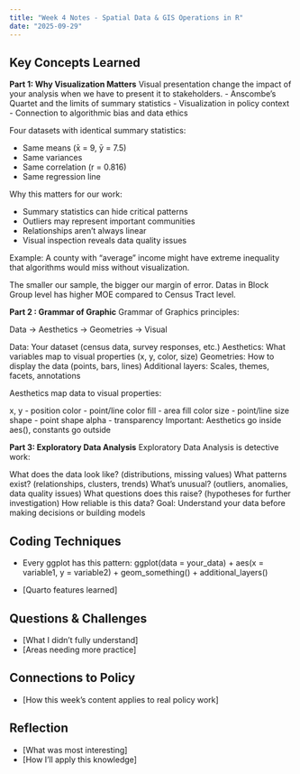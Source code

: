 ```yaml
---
title: "Week 4 Notes - Spatial Data & GIS Operations in R"
date: "2025-09-29"
---
```


## Key Concepts Learned

**Part 1: Why Visualization Matters**
Visual presentation change the impact of your analysis when we have to present it to stakeholders.
- Anscombe’s Quartet and the limits of summary statistics
- Visualization in policy context
- Connection to algorithmic bias and data ethics

Four datasets with identical summary statistics:

- Same means (x̄ = 9, ȳ = 7.5)
- Same variances
- Same correlation (r = 0.816)
- Same regression line

Why this matters for our work:

- Summary statistics can hide critical patterns
- Outliers may represent important communities
- Relationships aren’t always linear
- Visual inspection reveals data quality issues

Example: A county with “average” income might have extreme inequality that algorithms would miss without visualization.

The smaller our sample, the bigger our margin of error.
Datas in Block Group level has higher MOE compared to Census Tract level.

**Part 2 : Grammar of Graphic**
Grammar of Graphics principles:

Data → Aesthetics → Geometries → Visual

Data: Your dataset (census data, survey responses, etc.)
Aesthetics: What variables map to visual properties (x, y, color, size)
Geometries: How to display the data (points, bars, lines)
Additional layers: Scales, themes, facets, annotations

Aesthetics map data to visual properties:

x, y - position
color - point/line color
fill - area fill color
size - point/line size
shape - point shape
alpha - transparency
Important: Aesthetics go inside aes(), constants go outside

**Part 3: Exploratory Data Analysis**
Exploratory Data Analysis is detective work:

What does the data look like? (distributions, missing values)
What patterns exist? (relationships, clusters, trends)
What’s unusual? (outliers, anomalies, data quality issues)
What questions does this raise? (hypotheses for further investigation)
How reliable is this data?
Goal: Understand your data before making decisions or building models



## Coding Techniques
- Every ggplot has this pattern:
ggplot(data = your_data) +   aes(x = variable1, y = variable2) +   geom_something() +   additional_layers()

- [Quarto features learned]

## Questions & Challenges
- [What I didn't fully understand]
- [Areas needing more practice]

## Connections to Policy
- [How this week's content applies to real policy work]

## Reflection
- [What was most interesting]
- [How I'll apply this knowledge] 

